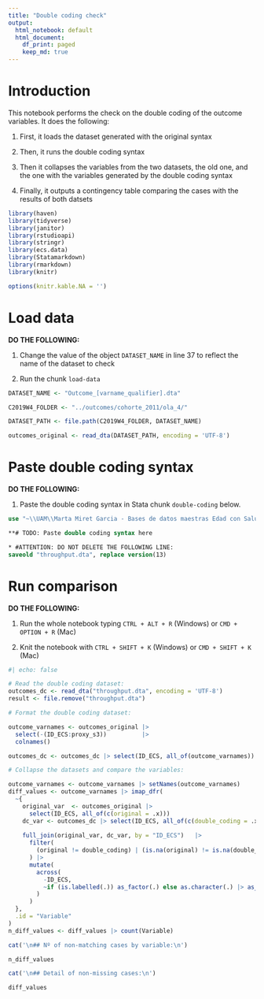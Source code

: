 ```yaml
---
title: "Double coding check"
output:
  html_notebook: default
  html_document:
    df_print: paged
    keep_md: true
---
```


# Introduction

This notebook performs the check on the double coding of the outcome variables.
It does the following:

1.  First, it loads the dataset generated with the original syntax

2.  Then, it runs the double coding syntax

3.  Then it collapses the variables from the two datasets, the old one, and the
    one with the variables generated by the double coding syntax
    
4.  Finally, it outputs a contingency table comparing the cases with the results
    of both datsets

```r
library(haven)
library(tidyverse)
library(janitor)
library(rstudioapi)
library(stringr)
library(ecs.data)
library(Statamarkdown)
library(rmarkdown)
library(knitr)

options(knitr.kable.NA = '')
```

# Load data

**DO THE FOLLOWING:**

1. Change the value of the object `DATASET_NAME` in line 37 to reflect the name
   of the dataset to check

2. Run the chunk `load-data`

```r
DATASET_NAME <- "Outcome_[varname_qualifier].dta"

C2019W4_FOLDER <- "../outcomes/cohorte_2011/ola_4/"

DATASET_PATH <- file.path(C2019W4_FOLDER, DATASET_NAME)

outcomes_original <- read_dta(DATASET_PATH, encoding = 'UTF-8')
```

# Paste double coding syntax

**DO THE FOLLOWING:**

1. Paste the double coding syntax in Stata chunk `double-coding` below.

```stata
use "~\\UAM\\Marta Miret Garcia - Bases de datos maestras Edad con Salud\\Ola_4\\Cohorte 2011\\rawdata_c2011w4.dta"

**# TODO: Paste double coding syntax here

* #ATTENTION: DO NOT DELETE THE FOLLOWING LINE:
saveold "throughput.dta", replace version(13)
```

# Run comparison {.tabset}

**DO THE FOLLOWING:**

1. Run the whole notebook typing `CTRL + ALT + R` (Windows)
   or `CMD + OPTION + R` (Mac)

2. Knit the notebook with `CTRL + SHIFT + K` (Windows)
   or `CMD + SHIFT + K` (Mac)

```r
#| echo: false

# Read the double coding dataset:
outcomes_dc <- read_dta("throughput.dta", encoding = 'UTF-8')
result <- file.remove("throughput.dta")

# Format the double coding dataset:

outcome_varnames <- outcomes_original |>
  select(-(ID_ECS:proxy_s3))          |>
  colnames()

outcomes_dc <- outcomes_dc |> select(ID_ECS, all_of(outcome_varnames))

# Collapse the datasets and compare the variables:

outcome_varnames <- outcome_varnames |> setNames(outcome_varnames)
diff_values <- outcome_varnames |> imap_dfr(
  ~{
    original_var  <- outcomes_original |>
      select(ID_ECS, all_of(c(original = .x)))
    dc_var <- outcomes_dc |> select(ID_ECS, all_of(c(double_coding = .x)))
    
    full_join(original_var, dc_var, by = "ID_ECS")   |>
      filter(
        (original != double_coding) | (is.na(original) != is.na(double_coding))
      ) |>
      mutate(
        across(
          -ID_ECS,
          ~if (is.labelled(.)) as_factor(.) else as.character(.) |> as_factor()
        )
      )
  },
  .id = "Variable"
)
n_diff_values <- diff_values |> count(Variable)

cat('\n## Nº of non-matching cases by variable:\n')

n_diff_values

cat('\n## Detail of non-missing cases:\n')

diff_values
```

